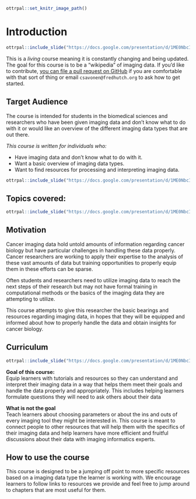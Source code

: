 
```r
ottrpal::set_knitr_image_path()
```

# Introduction

```r
ottrpal::include_slide("https://docs.google.com/presentation/d/1ME0NbcIBmnHJRhX3JJyCwJuuomkl_BjJp6lD5oD5WnU/edit#slide=id.gd422c5de97_0_0")
```

This is a *living* course meaning it is constantly changing and being updated. The goal for this course is to be a "wikipedia" of imaging data.
If you'd like to contribute, [you can file a pull request on GitHub](https://github.com/fhdsl/Cancer_Imaging_Informatics) if you are comfortable with that sort of thing or email `csavonen@fredhutch.org` to ask how to get started.

## Target Audience  

The course is intended for students in the biomedical sciences and researchers who have been given imaging data and don't know what to do with it or would like an overview of the different imaging data types that are out there.

_This course is written for individuals who:_   

- Have imaging data and don’t know what to do with it.
- Want a basic overview of imaging data types.
- Want to find resources for processing and interpreting imaging data.

```r
ottrpal::include_slide("https://docs.google.com/presentation/d/1ME0NbcIBmnHJRhX3JJyCwJuuomkl_BjJp6lD5oD5WnU/edit#slide=id.g116525eff64_0_96")
```

## Topics covered:

```r
ottrpal::include_slide("https://docs.google.com/presentation/d/1ME0NbcIBmnHJRhX3JJyCwJuuomkl_BjJp6lD5oD5WnU/edit#slide=id.g11db7c97851_0_143")
```

## Motivation

Cancer imaging data hold untold amounts of information regarding cancer biology but have particular challenges in handling these data properly. Cancer researchers are working to apply their expertise to the analysis of these vast amounts of data but training opportunities to properly equip them in these efforts can be sparse.

Often students and researchers need to utilize imaging data to reach the next steps of their research but may not have formal training in computational methods or the basics of the imaging data they are attempting to utilize.

This course attempts to give this researcher the basic bearings and resources regarding imaging data, in hopes that they will be equipped and informed about how to properly handle the data and obtain insights for cancer biology.

## Curriculum  

```r
ottrpal::include_slide("https://docs.google.com/presentation/d/1ME0NbcIBmnHJRhX3JJyCwJuuomkl_BjJp6lD5oD5WnU/edit#slide=id.gd422c5de97_0_10")
```

**Goal of this course:**  
Equip learners with tutorials and resources so they can understand and interpret their imaging data in a way that helps them meet their goals and handle the data properly and appropriately.
This includes helping learners formulate questions they will need to ask others about their data

**What is not the goal**  
Teach learners about choosing parameters or about the ins and outs of every imaging tool they might be interested in. This course is meant to connect people to other resources that will help them with the specifics of their imaging data and help learners have more efficient and fruitful discussions about their data with imaging informatics experts.

## How to use the course

This course is designed to be a jumping off point to more specific resources based on a imaging data type the learner is working with. We encourage learners to follow links to resources we provide and feel free to jump around to chapters that are most useful for them.
